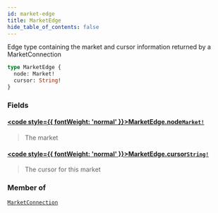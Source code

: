 ```yaml
---
id: market-edge
title: MarketEdge
hide_table_of_contents: false
---
```








Edge type containing the market and cursor information returned by a MarketConnection

```graphql
type MarketEdge {
  node: Market!
  cursor: String!
}
```


### Fields

#### [<code style={{ fontWeight: 'normal' }}>MarketEdge.<b>node</b></code>](#)<Bullet />[`Market!`](/mainnet/api/graphql/objects/market) <Badge class="secondary" text="non-null"/> <Badge class="secondary" text="object"/>
> The market
> 

#### [<code style={{ fontWeight: 'normal' }}>MarketEdge.<b>cursor</b></code>](#)<Bullet />[`String!`](/mainnet/api/graphql/scalars/string) <Badge class="secondary" text="non-null"/> <Badge class="secondary" text="scalar"/>
> The cursor for this market
> 



### Member of

[`MarketConnection`](/mainnet/api/graphql/objects/market-connection)  <Badge class="secondary" text="object"/>



